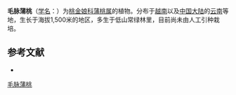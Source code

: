 {{Speciesbox
| name = 毛脉蒲桃
| status = 
| status_system = 
| image = 
| genus = Syzygium
| species = vestitum
| authority = Merr.
}}

'''毛脉蒲桃'''（[[学名|学名]]：{{lang|la|''Syzygium vestitum''}}）为[[桃金娘科|桃金娘科]][[蒲桃属|蒲桃属]]的植物。分布于[[越南|越南]]以及[[中国大陆|中国大陆]]的[[云南|云南]]等地，生长于海拔1,500米的地区，多生于低山常绿林里，目前尚未由人工引种栽培。

== 参考文献 ==
<div class="references-small">
* {{cite web| url =http://www.bioinfo.cn/db05/KmzwSpecies.php?action=view&id=13747| title =毛脉蒲桃| work =《中国高等植物数据库全库》| publisher =中国科学院微生物研究所| author =昆明植物研究所| accessdate =2009-02-24| deadurl =yes| archiveurl =https://web.archive.org/web/20160305052936/http://www.bioinfo.cn/db05/KmzwSpecies.php?action=view&id=13747| archivedate =2016-03-05}}
</div>
{{Taxonbar|from=Q11128065}}

{{DEFAULTSORT:Syzygium vestitum}}
[[Category:蒲桃属|毛脉蒲桃]]


{{Myrtaceae-stub}}
